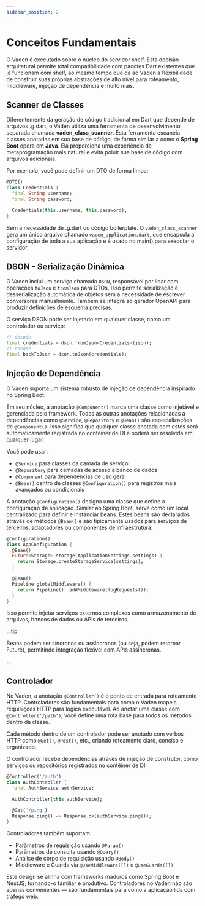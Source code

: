 ```yaml
---
sidebar_position: 2
---
```


# Conceitos Fundamentais

O Vaden é executado sobre o núcleo do servidor shelf. Esta decisão arquitetural permite total compatibilidade com pacotes Dart existentes que já funcionam com shelf, ao mesmo tempo que dá ao Vaden a flexibilidade de construir suas próprias abstrações de alto nível para roteamento, middleware, injeção de dependência e muito mais.

## Scanner de Classes

Diferentemente da geração de código tradicional em Dart que depende de arquivos .g.dart, o Vaden utiliza uma ferramenta de desenvolvimento separada chamada **vaden_class_scanner**. Esta ferramenta escaneia classes anotadas em sua base de código, de forma similar a como o **Spring Boot** opera em **Java**. Ela proporciona uma experiência de metaprogramação mais natural e evita poluir sua base de código com arquivos adicionais.

Por exemplo, você pode definir um DTO de forma limpa:

```dart
@DTO()
class Credentials {
  final String username;
  final String password;

  Credentials(this.username, this.password);
}
```

Sem a necessidade de .g.dart ou código boilerplate. O `vaden_class_scanner` gera um único arquivo chamado `vaden_application.dart`, que encapsula a configuração de toda a sua aplicação e é usado no main() para executar o servidor.

## DSON - Serialização Dinâmica

O Vaden inclui um serviço chamado `DSON`, responsável por lidar com operações `toJson` e `fromJson` para DTOs. Isso permite serialização e desserialização automática de objetos sem a necessidade de escrever conversores manualmente. Também se integra ao gerador OpenAPI para produzir definições de esquema precisas.

O serviço DSON pode ser injetado em qualquer classe, como um controlador ou serviço:
```dart
// decode
final credentials = dson.fromJson<Credentials>(json);
// encode
final backToJson = dson.toJson(credentials);
```

## Injeção de Dependência

O Vaden suporta um sistema robusto de injeção de dependência inspirado no Spring Boot.

Em seu núcleo, a anotação `@Component()` marca uma classe como injetável e gerenciada pelo framework. Todas as outras anotações relacionadas a dependências como `@Service`, `@Repository` e `@Bean()` são especializações de `@Component()`. Isso significa que qualquer classe anotada com estes será automaticamente registrada no contêiner de DI e poderá ser resolvida em qualquer lugar.

Você pode usar:

- `@Service` para classes da camada de serviço
- `@Repository` para camadas de acesso a banco de dados
- `@Component` para dependências de uso geral
- `@Bean()` dentro de classes `@Configuration()` para registros mais avançados ou condicionais

A anotação `@Configuration()` designa uma classe que define a configuração da aplicação. Similar ao Spring Boot, serve como um local centralizado para definir e instanciar beans. Estes beans são declarados através de métodos `@Bean()` e são tipicamente usados para serviços de terceiros, adaptadores ou componentes de infraestrutura.

```dart
@Configuration()
class AppConfiguration {
  @Bean()
  Future<Storage> storage(ApplicationSettings settings) {
    return Storage.createStorageService(settings);
  }

  @Bean()
  Pipeline globalMiddleware() {
    return Pipeline()..addMiddleware(logRequests());
  }
}
```

Isso permite injetar serviços externos complexos como armazenamento de arquivos, bancos de dados ou APIs de terceiros.

:::tip

Beans podem ser síncronos ou assíncronos (ou seja, podem retornar Future), permitindo integração flexível com APIs assíncronas.

:::

## Controlador

No Vaden, a anotação `@Controller()` é o ponto de entrada para roteamento HTTP. Controladores são fundamentais para como o Vaden mapeia requisições HTTP para lógica executável. Ao anotar uma classe com `@Controller('/path')`, você define uma rota base para todos os métodos dentro da classe.

Cada método dentro de um controlador pode ser anotado com verbos HTTP como `@Get()`, `@Post()`, etc., criando roteamento claro, conciso e organizado.

O controlador recebe dependências através de injeção de construtor, como serviços ou repositórios registrados no contêiner de DI:

```dart
@Controller('/auth')
class AuthController {
  final AuthService authService;

  AuthController(this.authService);

  @Get('/ping')
  Response ping() => Response.ok(authService.ping());
}
```

Controladores também suportam:

- Parâmetros de requisição usando `@Param()`
- Parâmetros de consulta usando `@Query()`
- Análise de corpo de requisição usando `@Body()`
- Middleware e Guards via `@UseMiddleware([])` e `@UseGuards([])`

Este design se alinha com frameworks maduros como Spring Boot e NestJS, tornando-o familiar e produtivo. Controladores no Vaden não são apenas convenientes — são fundamentais para como a aplicação lida com tráfego web.